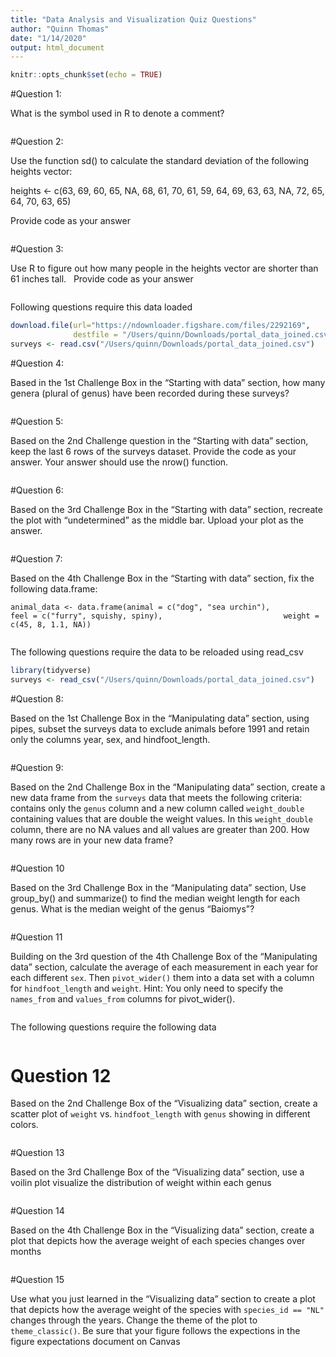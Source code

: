```yaml
---
title: "Data Analysis and Visualization Quiz Questions"
author: "Quinn Thomas"
date: "1/14/2020"
output: html_document
---
```


```r
knitr::opts_chunk$set(echo = TRUE)
```

#Question 1: 

What is the symbol used in R to denote a comment?

```r

```

#Question 2: 

Use the function sd() to calculate the standard deviation of the following heights vector:

heights <- c(63, 69, 60, 65, NA, 68, 61, 70, 61, 59, 64, 69, 63, 63, NA, 72, 65, 64, 70, 63, 65)

Provide code as your answer

```r

```


#Question 3:

Use R to figure out how many people in the heights vector are shorter than 61 inches tall.   Provide code as your answer

```r

```

Following questions require this data loaded

```r
download.file(url="https://ndownloader.figshare.com/files/2292169",
              destfile = "/Users/quinn/Downloads/portal_data_joined.csv")
surveys <- read.csv("/Users/quinn/Downloads/portal_data_joined.csv")
```

#Question 4: 

Based in the 1st Challenge Box in the "Starting with data" section,  how many genera (plural of genus) have been recorded during these surveys?

```r

```

#Question 5: 

Based on the 2nd Challenge question in the "Starting with data" section, keep the last 6 rows of the surveys dataset. Provide the code as your answer. Your answer should use the nrow() function.

```r

```

#Question 6:

Based on the 3rd Challenge Box in the "Starting with data" section, recreate the plot with "undetermined" as the middle bar.   Upload your plot as the answer.

```r


```

#Question 7:

Based on the 4th Challenge Box in the "Starting with data" section, fix the following data.frame:

`animal_data <- data.frame(animal = c("dog", "sea urchin"),
                          feel = c("furry", squishy, spiny),
                          weight = c(45, 8, 1.1, NA))`
                          
```r

```

The following questions require the data to be reloaded using read_csv

```r
library(tidyverse)
surveys <- read_csv("/Users/quinn/Downloads/portal_data_joined.csv")
```


#Question 8:

Based on the 1st Challenge Box in the "Manipulating data" section, using pipes, subset the surveys data to exclude animals before 1991 and retain only the columns year, sex, and hindfoot_length.

```r

```


#Question 9:

Based on the 2nd Challenge Box in the "Manipulating data" section,  create a new data frame from the `surveys` data that meets the following criteria: contains only the `genus` column and a new column called `weight_double` containing values that are double the weight values. In this `weight_double` column, there are no NA values and all values are greater than 200. How many rows are in your new data frame?

```r

```

#Question 10

Based on the 3rd Challenge Box in the "Manipulating data" section, Use group_by() and summarize() to find the median weight length for each genus. What is the median weight of the genus "Baiomys"?

```r

```

#Question 11

Building on the 3rd question of the 4th Challenge Box of the "Manipulating data" section, calculate the average of each measurement in each year for each different `sex`. Then `pivot_wider()` them into a data set with a column for `hindfoot_length` and `weight`. Hint: You only need to specify the `names_from` and `values_from` columns for pivot_wider().

```r

```

The following questions require the following data

```r

```

# Question 12

Based on the 2nd Challenge Box of the "Visualizing data" section, create a scatter plot of `weight` vs. `hindfoot_length` with `genus` showing in different colors.

```r

```

#Question 13

Based on the 3rd Challenge Box of the "Visualizing data" section, use a voilin plot visualize the distribution of weight within each genus

```r

```

#Question 14

Based on the 4th Challenge Box in the "Visualizing data" section, create a plot that depicts how the average weight of each species changes over months

```r

```

#Question 15

Use what you just learned in the "Visualizing data" section to create a plot that depicts how the average weight of the species with `species_id == "NL"` changes through the years.  Change the theme of the plot to `theme_classic()`.  Be sure that your figure follows the expections in the figure expectations document on Canvas

```r
                
```



